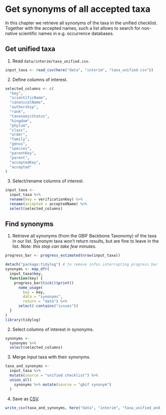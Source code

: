 # Get synonyms of all accepted taxa

In this chapter we retrieve all synonyms of the taxa in the unified checklist. Together with the accepted names, such a list allows to search for non-native scientific names in e.g. occurrence databases.

## Get unified taxa

1. Read `data/interim/taxa_unified.csv`.

```r
input_taxa <- read_csv(here("data", "interim", "taxa_unified.csv"))
```

2. Define columns of interest.

```r
selected_columns <- c(
  "key",
  "scientificName",
  "canonicalName",
  "authorship",
  "rank",
  "taxonomicStatus",
  "kingdom",
  "phylum",
  "class",
  "order",
  "family",
  "genus",
  "species",
  "parentKey",
  "parent",
  "acceptedKey",
  "accepted"
)
```

3. Select/rename columns of interest.

```r
input_taxa <-
  input_taxa %>%
  rename(key = verificationKey) %>%
  rename(accepted = acceptedName) %>%
  select(selected_columns)
```

## Find synonyms

1. Retrieve all synonyms (from the GBIF Backbone Taxonomy) of the taxa in our list. Synonym taxa won't return results, but are fine to leave in the list. _Note: this step can take few minutes._

```r
progress_bar <- progress_estimated(nrow(input_taxa))

detach("package:tidylog") # to remove infos interrupting progress bar
synonyms <- map_dfr(
  input_taxa$key, 
  function(key) {
    progress_bar$tick()$print()
      name_usage(
        key = key, 
        data = "synonyms", 
        return = "data") %>%
      select(-contains("issues"))
  }
)
library(tidylog)
```

2. Select columns of interest in synonyms.

```r
synonyms <-
  synonyms %>%
  select(selected_columns)
```

3. Merge input taxa with their synonyms.

```r
taxa_and_synonyms <-
  input_taxa %>%
  mutate(source = "unified checklist") %>%
  union_all(
    synonyms %>% mutate(source = "gbif synonym")
  )
```

4. Save as [CSV](https://github.com/trias-project/unified-checklist/blob/master/data/interim/taxa_unified_and_synonyms.csv).

```r
write_csv(taxa_and_synonyms, here("data", "interim", "taxa_unified_and_synonyms.csv"), na = "")
```
